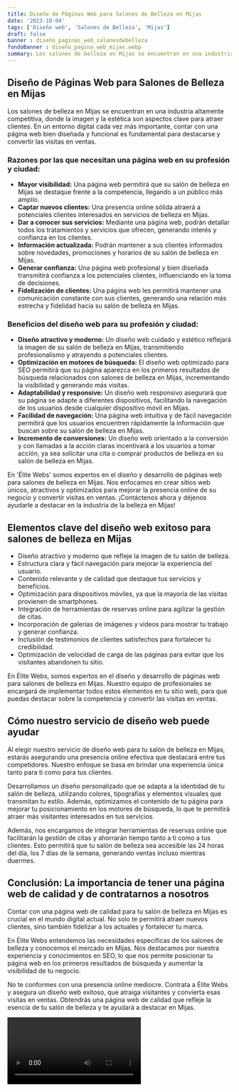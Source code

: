 ```yaml
---
title: Diseño de Páginas Web para Salones de Belleza en Mijas
date: '2023-10-04'
tags: ['Diseño web', 'Salones de Belleza', 'Mijas']
draft: false
banner : diseño_paginas_web_salonesdebelleza
fondoBanner : diseño_pagina_web_mijas.webp
summary: Los salones de belleza en Mijas se encuentran en una industria altamente competitiva, donde la imagen y la estética son aspectos clave para atraer clientes. En un entorno digital cada vez más importante, contar con una página web bien diseñada y funcional es fundamental para destacarse y convertir las visitas en ventas.
---
```


## Diseño de Páginas Web para Salones de Belleza en Mijas

Los salones de belleza en Mijas se encuentran en una industria altamente competitiva, donde la imagen y la estética son aspectos clave para atraer clientes. En un entorno digital cada vez más importante, contar con una página web bien diseñada y funcional es fundamental para destacarse y convertir las visitas en ventas.

### Razones por las que necesitan una página web en su profesión y ciudad:

- **Mayor visibilidad:** Una página web permitirá que su salón de belleza en Mijas se destaque frente a la competencia, llegando a un público más amplio.
- **Captar nuevos clientes:** Una presencia online sólida atraerá a potenciales clientes interesados en servicios de belleza en Mijas.
- **Dar a conocer sus servicios:** Mediante una página web, podrán detallar todos los tratamientos y servicios que ofrecen, generando interés y confianza en los clientes.
- **Información actualizada:** Podrán mantener a sus clientes informados sobre novedades, promociones y horarios de su salón de belleza en Mijas.
- **Generar confianza:** Una página web profesional y bien diseñada transmitirá confianza a los potenciales clientes, influenciando en la toma de decisiones.
- **Fidelización de clientes:** Una página web les permitirá mantener una comunicación constante con sus clientes, generando una relación más estrecha y fidelidad hacia su salón de belleza en Mijas.

### Beneficios del diseño web para su profesión y ciudad:

- **Diseño atractivo y moderno:** Un diseño web cuidado y estético reflejará la imagen de su salón de belleza en Mijas, transmitiendo profesionalismo y atrayendo a potenciales clientes.
- **Optimización en motores de búsqueda:** El diseño web optimizado para SEO permitirá que su página aparezca en los primeros resultados de búsqueda relacionados con salones de belleza en Mijas, incrementando la visibilidad y generando más visitas.
- **Adaptabilidad y responsive:** Un diseño web responsivo asegurará que su página se adapte a diferentes dispositivos, facilitando la navegación de los usuarios desde cualquier dispositivo móvil en Mijas.
- **Facilidad de navegación:** Una página web intuitiva y de fácil navegación permitirá que los usuarios encuentren rápidamente la información que buscan sobre su salón de belleza en Mijas.
- **Incremento de conversiones:** Un diseño web orientado a la conversión y con llamadas a la acción claras incentivará a los usuarios a tomar acción, ya sea solicitar una cita o comprar productos de belleza en su salón de belleza en Mijas.

En 'Élite Webs' somos expertos en el diseño y desarrollo de páginas web para salones de belleza en Mijas. Nos enfocamos en crear sitios web únicos, atractivos y optimizados para mejorar la presencia online de su negocio y convertir visitas en ventas. ¡Contáctenos ahora y déjenos ayudarle a destacar en la industria de la belleza en Mijas!

<GifSeo />

<Cta />

## Elementos clave del diseño web exitoso para salones de belleza en Mijas

- Diseño atractivo y moderno que refleje la imagen de tu salón de belleza.
- Estructura clara y fácil navegación para mejorar la experiencia del usuario.
- Contenido relevante y de calidad que destaque tus servicios y beneficios.
- Optimización para dispositivos móviles, ya que la mayoría de las visitas provienen de smartphones.
- Integración de herramientas de reservas online para agilizar la gestión de citas.
- Incorporación de galerías de imágenes y videos para mostrar tu trabajo y generar confianza.
- Inclusión de testimonios de clientes satisfechos para fortalecer tu credibilidad.
- Optimización de velocidad de carga de las páginas para evitar que los visitantes abandonen tu sitio.

En Élite Webs, somos expertos en el diseño y desarrollo de páginas web para salones de belleza en Mijas. Nuestro equipo de profesionales se encargará de implementar todos estos elementos en tu sitio web, para que puedas destacar sobre la competencia y convertir las visitas en ventas.

## Cómo nuestro servicio de diseño web puede ayudar

Al elegir nuestro servicio de diseño web para tu salón de belleza en Mijas, estarás asegurando una presencia online efectiva que destacará entre tus competidores. Nuestro enfoque se basa en brindar una experiencia única tanto para ti como para tus clientes.

Desarrollamos un diseño personalizado que se adapta a la identidad de tu salón de belleza, utilizando colores, tipografías y elementos visuales que transmitan tu estilo. Además, optimizamos el contenido de tu página para mejorar tu posicionamiento en los motores de búsqueda, lo que te permitirá atraer más visitantes interesados en tus servicios.

Además, nos encargamos de integrar herramientas de reservas online que facilitarán la gestión de citas y ahorrarán tiempo tanto a ti como a tus clientes. Esto permitirá que tu salón de belleza sea accesible las 24 horas del día, los 7 días de la semana, generando ventas incluso mientras duermes.

## Conclusión: La importancia de tener una página web de calidad y de contratarnos a nosotros

Contar con una página web de calidad para tu salón de belleza en Mijas es crucial en el mundo digital actual. No solo te permitirá atraer nuevos clientes, sino también fidelizar a los actuales y fortalecer tu marca.

En Élite Webs entendemos las necesidades específicas de los salones de belleza y conocemos el mercado en Mijas. Nos destacamos por nuestra experiencia y conocimientos en SEO, lo que nos permite posicionar tu página web en los primeros resultados de búsqueda y aumentar la visibilidad de tu negocio.

No te conformes con una presencia online mediocre. Contrata a Élite Webs y asegura un diseño web exitoso, que atraiga visitantes y convierta esas visitas en ventas. Obtendrás una página web de calidad que refleje la esencia de tu salón de belleza y te ayudará a destacar en Mijas.

<Video />

<CtaBot job='Salones de Belleza' city='Mijas'/>

<Gmaps query='Mijas+españa+maps' />